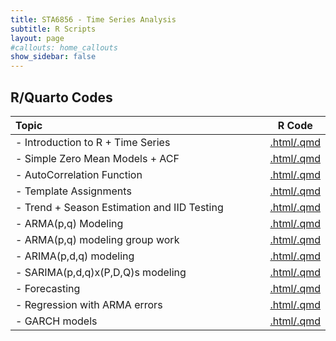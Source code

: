 ```yaml
---
title: STA6856 - Time Series Analysis
subtitle: R Scripts
layout: page
#callouts: home_callouts
show_sidebar: false
---
```


## R/Quarto Codes

| **Topic** | **R Code**  |
|:-----------------------|:---:|
| - Introduction to R + Time Series   | [.html/.qmd](rcodes/TimeSeriesR.html) 
| - Simple Zero Mean Models + ACF   | [.html/.qmd](rcodes/SimpleModels.html)
| - AutoCorrelation Function   | [.html/.qmd](rcodes/ACFExamples.html)
| - Template Assignments   | [.html/.qmd](rcodes/HW_template.html)
| - Trend + Season Estimation and IID Testing   | [.html/.qmd](rcodes/TSDecomposition.html)
| - ARMA(p,q) Modeling | [.html/.qmd](rcodes/ARMAModeling.html)
| - ARMA(p,q) modeling group work | [.html/.qmd](rcodes/PracticeARMAModeling.html)
| - ARIMA(p,d,q) modeling | [.html/.qmd](rcodes/ARIMAModeling.html)
| - SARIMA(p,d,q)x(P,D,Q)s modeling | [.html/.qmd](rcodes/SARIMA.html)
| - Forecasting | [.html/.qmd](rcodes/Forecasting.html)
| - Regression with ARMA errors | [.html/.qmd](rcodes/RegARMA.html)
| - GARCH models | [.html/.qmd](rcodes/GARCH.html)
